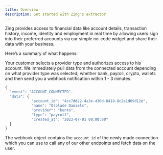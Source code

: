 ```yaml
---
title: Overview
description: Get started with Zing's extractor
---
```


Zing provides access to financial data like account details, transaction history, income, identity and employment in real time by allowing users sign into their preferred accounts via our simple no-code widget and share their data with your business. 

Here’s a summary of what happens:

Your customer selects a provider type and authorizes access to his account. We immediately pull data from the connected account depending on what provider type was selected; whether bank, payroll, crypto, wallets and then send you a webhook notification within 1 - 3 minutes.

```javascript ACCOUNT_CONNECTED
{
  "event": "ACCOUNT_CONNECTED".
  "data": {
            "account_id": "4cc7dd22-4a3e-430d-8419-8c2a1d69d12e",
            "name": "Ololade Daniels",
            "provider": "bento",
            "type": "payroll",
            "created_at": "2023-07-01 00:00:00"
  }
}
```
The webhook object contains the `account_id` of the newly made connection which you can use to call any of our other endpoints and fetch data on the user.
